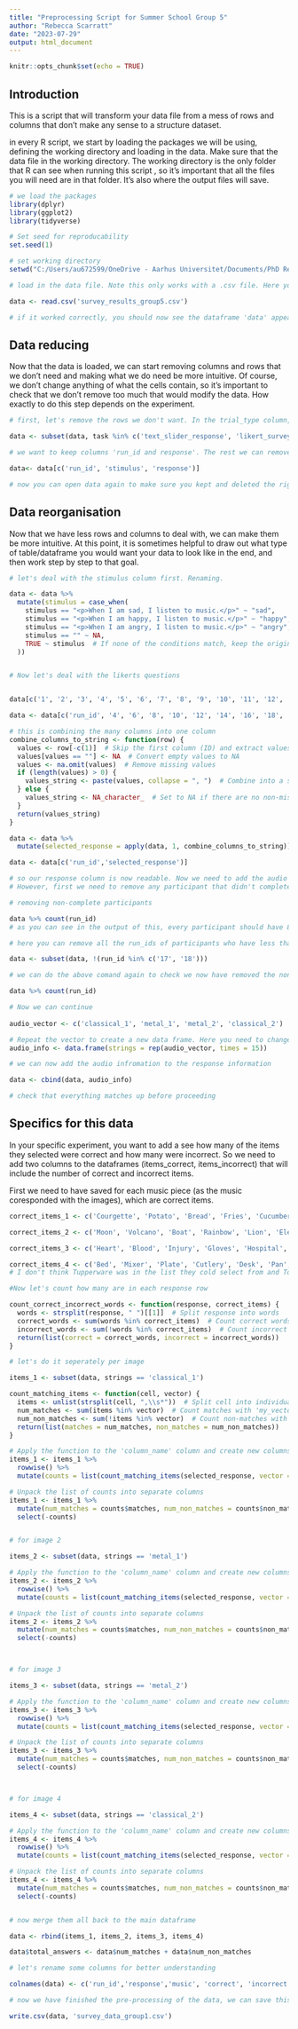 ---
title: "Preprocessing Script for Summer School Group 5"
author: "Rebecca Scarratt"
date: "2023-07-29"
output: html_document
---

```{r setup, include=FALSE}
knitr::opts_chunk$set(echo = TRUE)
```
 
## Introduction

This is a script that will transform your data file from a mess of rows and columns that don't make any sense to a structure dataset.

in every R script, we start by loading the packages we will be using, defining the working directory and loading in the data. Make sure that the data file in the working directory. The working directory is the only folder that R can see when running this script , so it's important that all the files you will need are in that folder. It's also where the output files will save.

```{r load packages, working directory and data}
# we load the packages
library(dplyr)
library(ggplot2)
library(tidyverse)

# Set seed for reproducability
set.seed(1)

# set working directory
setwd("C:/Users/au672599/OneDrive - Aarhus Universitet/Documents/PhD Rebecca/Summer School/Online studies data")

# load in the data file. Note this only works with a .csv file. Here you need to change the name of the file.

data <- read.csv('survey_results_group5.csv')

# if it worked correctly, you should now see the dataframe 'data' appear in the Environment panel. You can click on it, to open it and check that it looks like your messy data file.
```

## Data reducing

Now that the data is loaded, we can start removing columns and rows that we don't need and making what we do need be more intuitive.
Of course, we don't change anything of what the cells contain, so it's important to check that we don't remove too much that would modify the data.
How exactly to do this step depends on the experiment.

```{r removing rows and columns}
# first, let's remove the rows we don't want. In the trial_type column, it tells us what type of question/display we had. It saves information for all of them, but we are not always interested in all of them. This depends on each experiment but in your case, you are only interested in 'text_slider_response' and 'likert_survey' as that's where participants responses are stored. The rest can go. We will add in the audio information later as it's not randomised

data <- subset(data, task %in% c('text_slider_response', 'likert_survey'))

# we want to keep columns 'run_id and response'. The rest we can remove as it doesn't tell us anything important.

data<- data[c('run_id', 'stimulus', 'response')]

# now you can open data again to make sure you kept and deleted the right things. If there is a mistake, you can always load the data again and start again.

```

## Data reorganisation

Now that we have less rows and columns to deal with, we can make them be more intuitive.
At this point, it is sometimes helpful to draw out what type of table/dataframe you would want your data to look like in the end, and then work step by step to that goal.

```{r formating}
# let's deal with the stimulus column first. Renaming.

data <- data %>%
  mutate(stimulus = case_when(
    stimulus == "<p>When I am sad, I listen to music.</p>" ~ "sad",
    stimulus == "<p>When I am happy, I listen to music.</p>" ~ "happy",
    stimulus == "<p>When I am angry, I listen to music.</p>" ~ "angry",
    stimulus == "" ~ NA,
    TRUE ~ stimulus  # If none of the conditions match, keep the original value
  ))


# Now let's deal with the likerts questions


data[c('1', '2', '3', '4', '5', '6', '7', '8', '9', '10', '11', '12', '13', '14', '15', '16', '17', '18', '19', '20', '21', '22', '23', '24', '25', '26', '27', '28', '29', '30', '31', '32', '33', '34', '35', '36', '37', '38', '39', '40', '41', '42', '43')] <- str_split_fixed(data$response, '"', 43)

data <- data[c('run_id', '4', '6', '8', '10', '12', '14', '16', '18', '20', '22', '24', '26', '28', '30', '32', '34', '36', '38', '40', '42')]

# this is combining the many columns into one column
combine_columns_to_string <- function(row) {
  values <- row[-c(1)]  # Skip the first column (ID) and extract values
  values[values == ""] <- NA  # Convert empty values to NA
  values <- na.omit(values)  # Remove missing values
  if (length(values) > 0) {
    values_string <- paste(values, collapse = ", ")  # Combine into a single string
  } else {
    values_string <- NA_character_  # Set to NA if there are no non-missing values
  }
  return(values_string)
}

data <- data %>%
  mutate(selected_response = apply(data, 1, combine_columns_to_string))

data <- data[c('run_id','selected_response')]

# so our response column is now readable. Now we need to add the audio track information. Because there was no randomisation, we can do this quite easily.
# However, first we need to remove any participant that didn't complete the survey.

# removing non-complete participants

data %>% count(run_id)
# as you can see in the output of this, every participant should have 8 rows associated with it (for now it's 4 because there are four conditions).

# here you can remove all the run_ids of participants who have less than 4 'counts'/rows.

data <- subset(data, !(run_id %in% c('17', '18')))

# we can do the above comand again to check we now have removed the non-completing participants

data %>% count(run_id)

# Now we can continue
  
audio_vector <- c('classical_1', 'metal_1', 'metal_2', 'classical_2')

# Repeat the vector to create a new data frame. Here you need to change the number of times the list of audio stimuli is repeated so that it matches the length of data. So if it is 60, we calculate 60/4=15, so we repeat it 15 times.
audio_info <- data.frame(strings = rep(audio_vector, times = 15))

# we can now add the audio infromation to the response information

data <- cbind(data, audio_info)

# check that everything matches up before proceeding
```

## Specifics for this data
In your specific experiment, you want to add a see how many of the items they selected were correct and how many were incorrect. So we need to add two columns to the dataframes (items_correct, items_incorrect) that will include the number of correct and incorrect items.

First we need to have saved for each music piece (as the music coresponded with the images), which are correct items.

```{r correct/incorrect responses}

correct_items_1 <- c('Courgette', 'Potato', 'Bread', 'Fries', 'Cucumber', 'Aubergine', 'Bell pepper','Tomato', 'Strawberry', 'Crisps', 'Lemon', 'Donut', 'Apple', 'Pommegranate', 'Salmon', 'Orange', 'Croissant', 'Raspberry')

correct_items_2 <- c('Moon', 'Volcano', 'Boat', 'Rainbow', 'Lion', 'Elephant', 'Clownfish', 'Flower', 'Butterfly', 'Tree', 'Parrot', 'Ant', 'Fire', 'Bee', 'Dolphin', 'Polar bear', 'Helicopter', 'Thunder')

correct_items_3 <- c('Heart', 'Blood', 'Injury', 'Gloves', 'Hospital', 'Stethoscope', 'Lab coat', 'Coffee', 'Virus', 'Wheelchair', 'Muscle', 'Vaccin', 'Scissors', 'Alcohol', 'Brain', 'Medication', 'Liver', 'Bone')

correct_items_4 <- c('Bed', 'Mixer', 'Plate', 'Cutlery', 'Desk', 'Pan', 'Blanket', 'Lamp', 'Pot', 'Toilet paper', 'Curtains', 'Mirror', 'Sink', 'Glass', 'Bottle', 'Tupperware', 'Pillow', 'Spatula')
# I don't think Tupperware was in the list they cold select from and Toilet paper also wasn't. So check and edit this if necessary

#Now let's count how many are in each response row

count_correct_incorrect_words <- function(response, correct_items) {
  words <- strsplit(response, " ")[[1]]  # Split response into words
  correct_words <- sum(words %in% correct_items)  # Count correct words
  incorrect_words <- sum(!words %in% correct_items)  # Count incorrect words
  return(list(correct = correct_words, incorrect = incorrect_words))
}

# let's do it seperately per image

items_1 <- subset(data, strings == 'classical_1')

count_matching_items <- function(cell, vector) {
  items <- unlist(strsplit(cell, ",\\s*"))  # Split cell into individual items
  num_matches <- sum(items %in% vector)  # Count matches with 'my_vector'
  num_non_matches <- sum(!items %in% vector)  # Count non-matches with 'my_vector'
  return(list(matches = num_matches, non_matches = num_non_matches))
}

# Apply the function to the 'column_name' column and create new columns for the counts
items_1 <- items_1 %>%
  rowwise() %>%
  mutate(counts = list(count_matching_items(selected_response, vector = correct_items_1)))

# Unpack the list of counts into separate columns
items_1 <- items_1 %>%
  mutate(num_matches = counts$matches, num_non_matches = counts$non_matches) %>%
  select(-counts)


# for image 2

items_2 <- subset(data, strings == 'metal_1')

# Apply the function to the 'column_name' column and create new columns for the counts
items_2 <- items_2 %>%
  rowwise() %>%
  mutate(counts = list(count_matching_items(selected_response, vector = correct_items_2)))

# Unpack the list of counts into separate columns
items_2 <- items_2 %>%
  mutate(num_matches = counts$matches, num_non_matches = counts$non_matches) %>%
  select(-counts)



# for image 3

items_3 <- subset(data, strings == 'metal_2')

# Apply the function to the 'column_name' column and create new columns for the counts
items_3 <- items_3 %>%
  rowwise() %>%
  mutate(counts = list(count_matching_items(selected_response, vector = correct_items_3)))

# Unpack the list of counts into separate columns
items_3 <- items_3 %>%
  mutate(num_matches = counts$matches, num_non_matches = counts$non_matches) %>%
  select(-counts)



# for image 4

items_4 <- subset(data, strings == 'classical_2')

# Apply the function to the 'column_name' column and create new columns for the counts
items_4 <- items_4 %>%
  rowwise() %>%
  mutate(counts = list(count_matching_items(selected_response, vector = correct_items_4)))

# Unpack the list of counts into separate columns
items_4 <- items_4 %>%
  mutate(num_matches = counts$matches, num_non_matches = counts$non_matches) %>%
  select(-counts)


# now merge them all back to the main dataframe

data <- rbind(items_1, items_2, items_3, items_4)

data$total_answers <- data$num_matches + data$num_non_matches

# let's rename some columns for better understanding

colnames(data) <- c('run_id','response','music', 'correct', 'incorrect', 'total')

# now we have finished the pre-processing of the data, we can save this final dataframe so we can continue the analyses and now have to always redo every preprocessing step

write.csv(data, 'survey_data_group1.csv')
```




